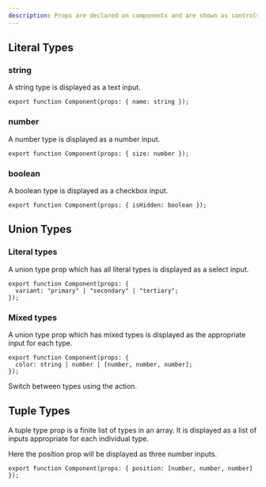 ```yaml
---
description: Props are declared on components and are shown as controls in the context area.
---
```



## Literal Types

### string

A string type is displayed as a text input.

```tsx /name: string/
export function Component(props: { name: string });
```

### number

A number type is displayed as a number input.

```tsx /size: number/
export function Component(props: { size: number });
```

### boolean

A boolean type is displayed as a checkbox input.

```tsx /isHidden: boolean/
export function Component(props: { isHidden: boolean });
```

## Union Types

### Literal types

A union type prop which has all literal types is displayed as a select input.

```tsx /variant: "primary" | "secondary" | "tertiary"/
export function Component(props: {
  variant: "primary" | "secondary" | "tertiary";
});
```

### Mixed types

A union type prop which has mixed types is displayed as the appropriate input for each type.

```tsx /color: string | number | [number, number, number]/
export function Component(props: {
  color: string | number | [number, number, number];
});
```

Switch between types using the <ActionLink name="Switch Prop Type" icon={SwitchIcon} href="/docs/building-your-scene/components/editing-props#cycle-through-prop-types" /> action.

## Tuple Types

A tuple type prop is a finite list of types in an array. It is displayed as a list of inputs appropriate for each individual type.

Here the position prop will be displayed as three number inputs.

```tsx /position: [number, number, number]/
export function Component(props: { position: [number, number, number] });
```
